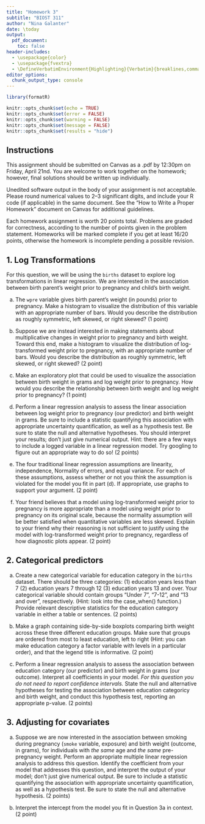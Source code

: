 ```yaml
---
title: "Homework 3"
subtitle: "BIOST 311"
author: "Nina Galanter"
date: \today
output: 
  pdf_document:
    toc: false
header-includes:
  - \usepackage{color}
  - \usepackage{fvextra}
  - \DefineVerbatimEnvironment{Highlighting}{Verbatim}{breaklines,commandchars=\\\{\}}
editor_options: 
  chunk_output_type: console
---
```


```r
library(formatR)

knitr::opts_chunk$set(echo = TRUE)
knitr::opts_chunk$set(error = FALSE)
knitr::opts_chunk$set(warning = FALSE)
knitr::opts_chunk$set(message = FALSE)
knitr::opts_chunk$set(results = "hide")
```


## Instructions

This assignment should be submitted on Canvas as a .pdf by 12:30pm on Friday, April 21nd. You are welcome to work together on the homework; however, final solutions should be written up individually. 

Unedited software output in the body of your assignment is not acceptable. Please round numerical values to 2--3 significant digits, and include your R code (if applicable) in the same document. See the "How to Write a Proper Homework" document on Canvas for additional guidelines.  

Each homework assignment is worth 20 points total. Problems are graded for correctness, according to the number of points given in the problem statement. Homeworks will be marked complete if you get at least 16/20 points, otherwise the homework is incomplete pending a possible revision. 

## 1. Log Transformations

For this question, we will be using the `births` dataset to explore log transformations in linear regression. We are interested in the association between birth parent's weight prior to pregnancy and child's birth weight.

a. The `wpre` variable gives birth parent's weight (in pounds) prior to pregnancy. Make a histogram to visualize the distribution of this variable with an appropriate number of bars. Would you describe the distribution as roughly symmetric, left skewed, or right skewed? (1 point)

b. Suppose we are instead interested in making statements about multiplicative changes in weight prior to pregnancy and birth weight. Toward this end, make a histogram to visualize the distribution of log-transformed weight prior to pregnancy, with an appropriate number of bars. Would you describe the distribution as roughly symmetric, left skewed, or right skewed? (2 point)

c. Make an exploratory plot that could be used to visualize the association between birth weight in grams and log weight prior to pregnancy. How would you describe the relationship between birth weight and log weight prior to pregnancy? (1 point)

d. Perform a linear regression analysis to assess the linear association between log weight prior to pregnancy (our predictor) and birth weight in grams. Be sure to include a statistic quantifying this association with appropriate uncertainty quantification, as well as a hypothesis test. Be sure to state the null and alternative hypotheses. You should interpret your results; don't just give numerical output. Hint: there are a few ways to include a logged variable in a linear regression model. Try googling to figure out an appropriate way to do so! (2 points)

e. The four traditional linear regression assumptions are linearity, independence, Normality of errors, and equal variance. For each of these assumptions, assess whether or not you think the assumption is violated for the model you fit in part (d). If appropriate, use graphs to support your argument. (2 point)

f. Your friend believes that a model using log-transformed weight prior to pregnancy is more appropriate than a model using weight prior to pregnancy on its original scale, because the normality assumption will be better satisfied when quantitative variables are less skewed. Explain to your friend why their reasoning is not sufficient to justify using the model with log-transformed weight prior to pregnancy, regardless of how diagnostic plots appear. (2 point)


## 2. Categorical predictors

a. Create a new categorical variable for education category in the `births` dataset. There should be three categories: (1) education years less than 7 (2) education years 7 through 12 (3) education years 13 and over. Your categorical variable should contain groups "Under 7", "7-12", and "13 and over", respectively. (Hint: look into the case_when() function.) Provide relevant descriptive statistics for the education category variable in either a table or sentences.  (2 points)

b. Make a graph containing side-by-side boxplots comparing birth weight across these three different education groups. Make sure that groups are ordered from most to least education, left to right (Hint: you can make education category a factor variable with levels in a particular order), and that the legend title is informative. (2 point)

c. Perform a linear regression analysis to assess the association between education category  (our predictor) and birth weight in grams (our outcome). Interpret all coefficients in your model. *For this question you do not need to report confidence intervals.* State the null and alternative hypotheses for testing the association between education categoricy and birth weight, and conduct this hypothesis test, reporting an appropriate p-value.  (2 points)

## 3. Adjusting for covariates


a. Suppose we are now interested in the association between smoking during pregnancy (`smoke` variable, exposure) and birth weight (outcome, in grams), for individuals with *the same* age and *the same* pre-pregnancy weight. Perform an appropriate multiple linear regression analysis to address this question. Identify the coefficient from your model that addresses this question, and interpret the output of your model; don't just give numerical output. Be sure to include a statistic quantifying the association with appropriate uncertainty quantification, as well as a hypothesis test. Be sure to state the null and alternative hypothesis. (2 points)

b. Interpret the intercept from the model you fit in Question 3a in context. (2 point)

